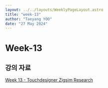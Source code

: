 ```yaml
---
layout: ../../layouts/WeeklyPageLayout.astro
title: "week-13"
author: "Taeyang YOO"
date: "27 May 2024"
---
```


# Week-13

## 강의 자료

[Week 13 - Touchdesigner Zigsim Research](https://docs.google.com/presentation/d/1vukj9wc-aySYIlURNVPwCmxLF6FbCwWPp3hiYSZL86A/edit?usp=sharing)
